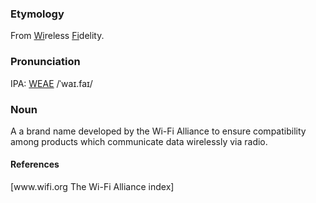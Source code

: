 ===Etymology===
From <U>Wi</U>reless <U>Fi</U>delity.

===Pronunciation===
IPA: [[WEAE]] /ˈwaɪ.faɪ/

===Noun===
A a brand name developed by the Wi-Fi Alliance to ensure compatibility among products which communicate data wirelessly via radio.

====References====
[www.wifi.org The Wi-Fi Alliance index]